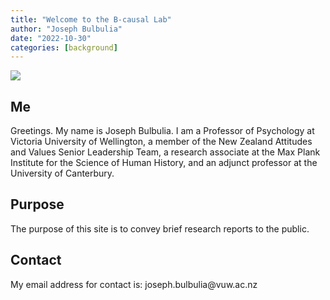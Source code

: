 ```yaml
---
title: "Welcome to the B-causal Lab"
author: "Joseph Bulbulia"
date: "2022-10-30"
categories: [background]
---
```



![](jb.jpg)

## Me

Greetings. My name is Joseph Bulbulia. I am a Professor of Psychology at Victoria University of Wellington, a member of the New Zealand Attitudes and Values Senior Leadership Team, a research associate at the Max Plank Institute for the Science of Human History, and an adjunct professor at the University of Canterbury.

## Purpose

The purpose of this site is to convey brief research reports to the public. 

## Contact 

My email address for contact is: joseph.bulbulia@vuw.ac.nz

